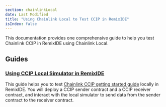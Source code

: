 ```yaml
---
section: chainlinkLocal
date: Last Modified
title: "Using Chainlink Local to Test CCIP in RemixIDE"
isIndex: false
---
```



<Common callout="importPackage" />

This documentation provides one comprehensive guide to help you test Chainlink CCIP in RemixIDE using Chainlink Local.

## Guides

### [Using CCIP Local Simulator in RemixIDE](/chainlink-local/build/ccip/remix/local-simulator)

This guide helps you to test [Chainlink CCIP getting started guide](/ccip/getting-started) locally in RemixIDE. You will deploy a CCIP sender contract and a CCIP receiver contract, and interact with the local simulator to send data from the sender contract to the receiver contract.
